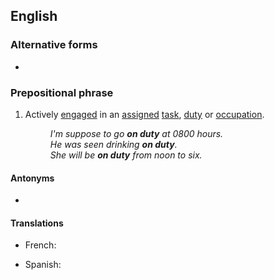 {{also|on-duty}}

==English==

===Alternative forms===
* {{l|en|on-duty}}

===Prepositional phrase===
{{head|en|prepositional phrase}}

# Actively [[engage]]d in an [[assigned]] [[task]], [[duty]] or [[occupation]].
#: ''I'm suppose to go '''on duty''' at 0800 hours.''
#: ''He was seen drinking '''on duty'''.''
#: ''She will be '''on duty''' from noon to six.''

====Antonyms====
* {{l|en|off duty}}

====Translations====
{{trans-top|actively engaged...}}
* French: {{t|fr|de service}}
{{trans-mid}}
* Spanish: {{t|es|de guardia}}
{{trans-bottom}}